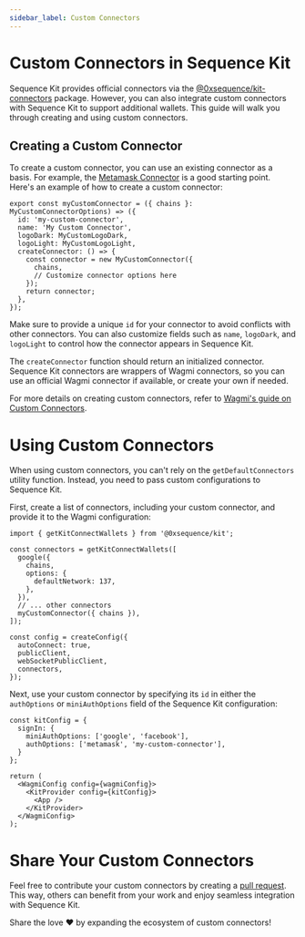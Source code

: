 ```yaml
---
sidebar_label: Custom Connectors
---
```


# Custom Connectors in Sequence Kit

Sequence Kit provides official connectors via the [@0xsequence/kit-connectors](https://github.com/0xsequence/kit/tree/master/packages/connectors) package. However, you can also integrate custom connectors with Sequence Kit to support additional wallets. This guide will walk you through creating and using custom connectors.

## Creating a Custom Connector

To create a custom connector, you can use an existing connector as a basis. For example, the [Metamask Connector](https://github.com/0xsequence/kit/blob/master/packages/connectors/src/connectors/metamask/metamask.ts) is a good starting point. Here's an example of how to create a custom connector:

```tsx
export const myCustomConnector = ({ chains }: MyCustomConnectorOptions) => ({
  id: 'my-custom-connector',
  name: 'My Custom Connector',
  logoDark: MyCustomLogoDark,
  logoLight: MyCustomLogoLight,
  createConnector: () => {
    const connector = new MyCustomConnector({
      chains,
      // Customize connector options here
    });
    return connector;
  },
});
```

Make sure to provide a unique `id` for your connector to avoid conflicts with other connectors. You can also customize fields such as `name`, `logoDark`, and `logoLight` to control how the connector appears in Sequence Kit.

The `createConnector` function should return an initialized connector. Sequence Kit connectors are wrappers of Wagmi connectors, so you can use an official Wagmi connector if available, or create your own if needed.

For more details on creating custom connectors, refer to [Wagmi's guide on Custom Connectors](https://wagmi.sh/examples/custom-connector).

# Using Custom Connectors
When using custom connectors, you can't rely on the `getDefaultConnectors` utility function. Instead, you need to pass custom configurations to Sequence Kit.

First, create a list of connectors, including your custom connector, and provide it to the Wagmi configuration:

```tsx
import { getKitConnectWallets } from '@0xsequence/kit';

const connectors = getKitConnectWallets([
  google({
    chains,
    options: {
      defaultNetwork: 137,
    },
  }),
  // ... other connectors
  myCustomConnector({ chains }),
]);

const config = createConfig({
  autoConnect: true,
  publicClient,
  webSocketPublicClient,
  connectors,
});
```

Next, use your custom connector by specifying its `id` in either the `authOptions` or `miniAuthOptions` field of the Sequence Kit configuration:

```tsx
const kitConfig = {
  signIn: {
    miniAuthOptions: ['google', 'facebook'],
    authOptions: ['metamask', 'my-custom-connector'],
  }
};

return (
  <WagmiConfig config={wagmiConfig}>
    <KitProvider config={kitConfig}>
      <App />
    </KitProvider>
  </WagmiConfig>
);
```

# Share Your Custom Connectors

Feel free to contribute your custom connectors by creating a [pull request](https://github.com/0xsequence/kit/pulls). This way, others can benefit from your work and enjoy seamless integration with Sequence Kit.

Share the love ❤️ by expanding the ecosystem of custom connectors!
